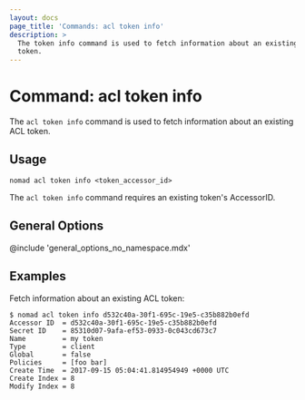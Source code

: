 ```yaml
---
layout: docs
page_title: 'Commands: acl token info'
description: >
  The token info command is used to fetch information about an existing ACL
  token.
---
```


# Command: acl token info

The `acl token info` command is used to fetch information about an existing ACL token.

## Usage

```plaintext
nomad acl token info <token_accessor_id>
```

The `acl token info` command requires an existing token's AccessorID.

## General Options

@include 'general_options_no_namespace.mdx'

## Examples

Fetch information about an existing ACL token:

```shell-session
$ nomad acl token info d532c40a-30f1-695c-19e5-c35b882b0efd
Accessor ID  = d532c40a-30f1-695c-19e5-c35b882b0efd
Secret ID    = 85310d07-9afa-ef53-0933-0c043cd673c7
Name         = my token
Type         = client
Global       = false
Policies     = [foo bar]
Create Time  = 2017-09-15 05:04:41.814954949 +0000 UTC
Create Index = 8
Modify Index = 8
```
